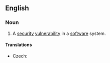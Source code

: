 ==English==
{{wikipedia|vulnerability (computing)}}
===Noun===
{{en-noun|head=[[security]] [[hole]]}}

# {{context|computer security|lang=en}} A [[security]] [[vulnerability]] in a [[software]] system.

====Translations====
{{trans-top|security vulnerability in a software system}}
* Czech: {{t-|cs|bezpečnostní díra|f}}
{{trans-mid}}
{{trans-bottom}}